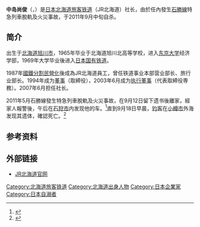 {{Infobox person
| 姓名     = 中岛尚俊
| 图像     = 
| 图像替代 = 
| 图像说明 = 
| 出生日期 = {{Birth date|1947|02|11}}
| 出生地   = {{JPN}}[[北海道|北海道]][[旭川市|旭川市]]
| 死亡日期 = <!-- {{Death date and age|2011|09|DD|1947|02|11}}（死亡在前，出生在后） -->
| 死亡地   = {{JPN}}[[北海道|北海道]][[小樽市|小樽市]]
| 国籍       = 日本
| 籍贯       = <!-- （仅限部分地区人士使用） -->
| 别名     = 
| 知名于   = 
| 职业     = [[北海道旅客铁道|北海道旅客铁道]]社长
}}

{{japanese|japanese=中島 尚俊|kana=なかじま なおとし|romaji=Nakajima Naotoshi}}
'''中岛尚俊'''（{{lang-ja|中島 尚俊}}，{{bd|1947年|2月11日|2011年|9月中旬|catIdx=Nakajima Naotoshi}}）是[[日本|日本]][[北海道旅客铁道|北海道旅客铁道]]（JR北海道）社长，由於任內發生[[石勝線|石勝線]]特急列車脫軌及火災事故，于2011年9月中旬自杀。

== 简介 ==
出生于[[北海道|北海道]][[旭川市|旭川市]]，1965年毕业于北海道旭川北高等学校，进入[[东京大学|东京大学]]经济学部，1969年大学毕业後进入[[日本国有铁道|日本国有铁道]]。

1987年[[國鐵分割民營化|國鐵分割民營化]]後成為JR北海道員工，曾任铁道事业本部营业部长、旅行业部长。1994年成为[[董事|董事]]（取締役），2003年6月成为[[执行董事|执行董事]]（代表取締役専務）。2007年6月担任社长。

2011年5月石勝線發生特急列車脫軌及火災事故，在9月12日留下遗书後離家，經家人報警後，午后在[[石狩市|石狩市]]内发现他的车。<ref>{{cite news |language=ja |author=伊藤直孝、吉井理記 |coauthors= |url=http://mainichi.jp/select/jiken/news/20110913k0000m040028000c.html |title=JR北海道：中島尚俊社長が行方不明 家族らに書き置き |work= |publisher=毎日新聞 |pages= |date=2011-09-12 |accessdate=2011-09-20 |archiveurl=https://archive.is/20120718225649/http://mainichi.jp/select/shakai/ |archivedate=2012-07-18 |deadurl=yes }}</ref>直到9月18日早晨，[[钓客|钓客]]在[[小樽市|小樽市]]外海发现其遗体，確認死亡。<ref>{{cite news |language=ja |author= |coauthors= |url=http://www.yomiuri.co.jp/national/news/20110918-OYT1T00411.htm |title=失踪のJR北海道社長、遺体を確認…小樽沖 |work= |publisher=読売新聞 |pages= |date=2011-09-18 |accessdate=2011-09-20 |archiveurl=https://web.archive.org/web/20110926170702/http://www.yomiuri.co.jp/national/news/20110918-OYT1T00411.htm |archivedate=2011-09-26 |deadurl=yes }}</ref>

== 参考资料 ==
{{reflist}}

== 外部链接 ==
* [http://www.jrhokkaido.co.jp/index.html JR北海道官网]{{Wayback|url=http://www.jrhokkaido.co.jp/index.html |date=20110924022033 }}

{{Japan-bio-stub}}
{{Japan-rail-stub}}

{{DEFAULTSORT:Nakajima Naotoshi}}
[[Category:北海道旅客铁道|Category:北海道旅客铁道]]
[[Category:北海道出身人物|Category:北海道出身人物]]
[[Category:日本企業家|Category:日本企業家]]
[[Category:日本自溺者|Category:日本自溺者]]